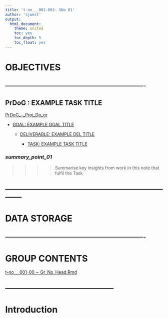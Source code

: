 ```yaml
---
title: 't-no___001-001~ SNo 01'
author: 'sjwest'
output:
  html_document:
    theme: united
    toc: yes
    toc_depth: 5
    toc_float: yes
---
```




# OBJECTIVES



----------------------------------------------------------------
----------------------------------------------------------------



## PrDoG : EXAMPLE TASK TITLE


[PrDoG_--_Proj_Do_gr](../../../PrDoG_--_Proj_Do_gr.Rmd)


* [GOAL: EXAMPLE GOAL TITLE](../../../PrDoG_--_Proj_Do_gr.Rmd#goal-example-goal-title)

    + [DELIVERABLE: EXAMPLE DEL TITLE](../../../PrDoG_--_Proj_Do_gr.Rmd#deliverable-example-del-title)

        - [TASK: EXAMPLE TASK TITLE](../../../PrDoG_--_Proj_Do_gr.Rmd#task-example-task-title)



### _summary_point_01_

>>>>
>>>> Summarise key insights from work in this note that fulfil the Task
>>>>



--------------------------------------------------------------------------------
--------------------------------------------------------------------------------



# DATA STORAGE


----------------------------------------------------------------
----------------------------------------------------------------



# GROUP CONTENTS



[t-no___001-00_--_Gr_No_Head.Rmd](../t-no___001-00_--_Gr_No_Head.Rmd)



--------------------------------------------------
--------------------------------------------------



# Introduction






























